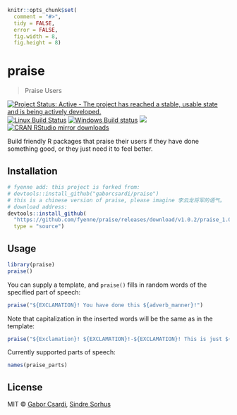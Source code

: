 
```r
knitr::opts_chunk$set(
  comment = "#>",
  tidy = FALSE,
  error = FALSE,
  fig.width = 8,
  fig.height = 8)
```

# praise

> Praise Users

[![Project Status: Active - The project has reached a stable, usable state and is being actively developed.](http://www.repostatus.org/badges/latest/active.svg)](http://www.repostatus.org/#active)
[![Linux Build Status](https://travis-ci.org/gaborcsardi/praise.svg?branch=master)](https://travis-ci.org/gaborcsardi/praise)
[![Windows Build status](https://ci.appveyor.com/api/projects/status/github/gaborcsardi/praise?svg=true)](https://ci.appveyor.com/project/gaborcsardi/praise)
[![](http://www.r-pkg.org/badges/version/praise)](http://www.r-pkg.org/pkg/praise)
[![CRAN RStudio mirror downloads](http://cranlogs.r-pkg.org/badges/praise)](http://www.r-pkg.org/pkg/praise)


Build friendly R packages that praise their users if they have
done something good, or they just need it to feel better.

## Installation

```r
# fyenne add: this project is forked from:
# devtools::install_github("gaborcsardi/praise")
# this is a chinese version of praise, please imagine 李云龙将军的语气。
# download address:
devtools::install_github(
  "https://github.com/fyenne/praise/releases/download/v1.0.2/praise_1.0.2.tar.gz",
  type = "source")
```

## Usage

```r
library(praise)
praise()
```

You can supply a template, and `praise()` fills in random words of the specified
part of speech:

```r
praise("${EXCLAMATION}! You have done this ${adverb_manner}!")
```

Note that capitalization in the inserted words will be the same as in the template:

```r
praise("${Exclamation}! ${EXCLAMATION}!-${EXCLAMATION}! This is just ${adjective}!")
```

Currently supported parts of speech:

```r
names(praise_parts)
```

## License

MIT © [Gabor Csardi](https://github.com/gaborcsardi), [Sindre Sorhus](http://sindresorhus.com)
